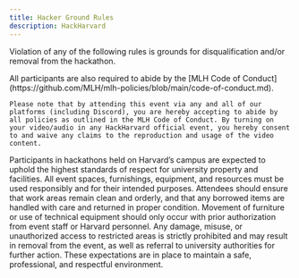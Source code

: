 ```yaml
---
title: Hacker Ground Rules
description: HackHarvard
---
```



Violation of any of the following rules is grounds for disqualification and/or removal from the hackathon. 

<Card title="Obey the MLH Code of Conduct." icon="open-book">
	All participants are also required to abide by the [MLH Code of Conduct](https://github.com/MLH/mlh-policies/blob/main/code-of-conduct.md). 
	
	Please note that by attending this event via any and all of our platforms (including Discord), you are hereby accepting to abide by all policies as outlined in the MLH Code of Conduct. By turning on your video/audio in any HackHarvard official event, you hereby consent to and waive any claims to the reproduction and usage of the video content.
</Card>
<Card title="Respect the space." icon="codePen">
	Participants in hackathons held on Harvard’s campus are expected to uphold the highest standards of respect for university property and facilities. All event spaces, furnishings, equipment, and resources must be used responsibly and for their intended purposes. Attendees should ensure that work areas remain clean and orderly, and that any borrowed items are handled with care and returned in proper condition. Movement of furniture or use of technical equipment should only occur with prior authorization from event staff or Harvard personnel. Any damage, misuse, or unauthorized access to restricted areas is strictly prohibited and may result in removal from the event, as well as referral to university authorities for further action. These expectations are in place to maintain a safe, professional, and respectful environment.
</Card>


